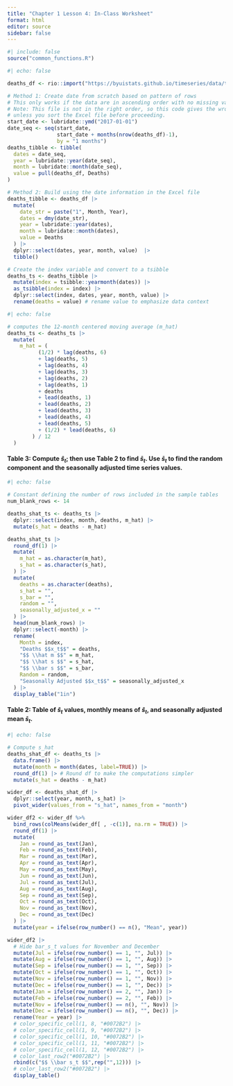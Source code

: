 ```yaml
---
title: "Chapter 1 Lesson 4: In-Class Worksheet"
format: html
editor: source
sidebar: false
---
```


```r
#| include: false
source("common_functions.R")
```

```{=html}
<script type="text/javascript">
 function showhide(id) {
    var e = document.getElementById(id);
    e.style.display = (e.style.display == 'block') ? 'none' : 'block';
 }
 
 function openTab(evt, tabName) {
    var i, tabcontent, tablinks;
    tabcontent = document.getElementsByClassName("tabcontent");
    for (i = 0; i < tabcontent.length; i++) {
        tabcontent[i].style.display = "none";
    }
    tablinks = document.getElementsByClassName("tablinks");
    for (i = 0; i < tablinks.length; i++) {
        tablinks[i].className = tablinks[i].className.replace(" active", "");
    }
    document.getElementById(tabName).style.display = "block";
    evt.currentTarget.className += " active";
 }    
</script>
```



```r
#| echo: false

deaths_df <- rio::import("https://byuistats.github.io/timeseries/data/traffic_deaths.xlsx")

# Method 1: Create date from scratch based on pattern of rows
# This only works if the data are in ascending order with no missing values
# Note: This file is not in the right order, so this code gives the wrong tsibble
# unless you sort the Excel file before proceeding.
start_date <- lubridate::ymd("2017-01-01")
date_seq <- seq(start_date,
                start_date + months(nrow(deaths_df)-1),
                by = "1 months")
deaths_tibble <- tibble(
  dates = date_seq,
  year = lubridate::year(date_seq),
  month = lubridate::month(date_seq),
  value = pull(deaths_df, Deaths)
)

# Method 2: Build using the date information in the Excel file
deaths_tibble <- deaths_df |>
  mutate(
    date_str = paste("1", Month, Year),
    dates = dmy(date_str),
    year = lubridate::year(dates),
    month = lubridate::month(dates),
    value = Deaths
  ) |>
  dplyr::select(dates, year, month, value)  |> 
  tibble()

# Create the index variable and convert to a tsibble
deaths_ts <- deaths_tibble |>
  mutate(index = tsibble::yearmonth(dates)) |>
  as_tsibble(index = index) |>
  dplyr::select(index, dates, year, month, value) |>
  rename(deaths = value) # rename value to emphasize data context
```


```r
#| echo: false

# computes the 12-month centered moving average (m_hat)
deaths_ts <- deaths_ts |> 
  mutate(
    m_hat = (
          (1/2) * lag(deaths, 6)
          + lag(deaths, 5)
          + lag(deaths, 4)
          + lag(deaths, 3)
          + lag(deaths, 2)
          + lag(deaths, 1)
          + deaths
          + lead(deaths, 1)
          + lead(deaths, 2)
          + lead(deaths, 3)
          + lead(deaths, 4)
          + lead(deaths, 5)
          + (1/2) * lead(deaths, 6)
        ) / 12
  )
```

#### Table 3: Compute $\hat s_t$; then use Table 2 to find $\bar s_t$. Use $\bar s_t$ to find the random component and the seasonally adjusted time series values.

```r
#| echo: false

# Constant defining the number of rows included in the sample tables
num_blank_rows <- 14

deaths_shat_ts <- deaths_ts |>
  dplyr::select(index, month, deaths, m_hat) |>
  mutate(s_hat = deaths - m_hat)

deaths_shat_ts |>
  round_df(1) |>
  mutate(
    m_hat = as.character(m_hat),
    s_hat = as.character(s_hat),
  ) |> 
  mutate(
    deaths = as.character(deaths),
    s_hat = "",
    s_bar = "",
    random = "",
    seasonally_adjusted_x = ""
  ) |>
  head(num_blank_rows) |>
  dplyr::select(-month) |>
  rename(
    Month = index,
    "Deaths $$x_t$$" = deaths,
    "$$ \\hat m $$" = m_hat,
    "$$ \\hat s $$" = s_hat,
    "$$ \\bar s $$" = s_bar,
    Random = random,
    "Seasonally Adjusted $$x_t$$" = seasonally_adjusted_x
  ) |>
  display_table("1in")

```

#### Table 2: Table of $\hat s_t$ values, monthly means of $\hat s_t$, and seasonally adjusted mean $\bar s_t$.
```r
#| echo: false

# Compute s_hat
deaths_shat_df <- deaths_ts |>
  data.frame() |>
  mutate(month = month(dates, label=TRUE)) |>
  round_df(1) |> # Round df to make the computations simpler
  mutate(s_hat = deaths - m_hat)

wider_df <- deaths_shat_df |>
  dplyr::select(year, month, s_hat) |> 
  pivot_wider(values_from = "s_hat", names_from = "month")

wider_df2 <- wider_df %>% 
  bind_rows(colMeans(wider_df[ , -c(1)], na.rm = TRUE)) |>
  round_df(1) |>
  mutate(
    Jan = round_as_text(Jan),
    Feb = round_as_text(Feb),
    Mar = round_as_text(Mar),
    Apr = round_as_text(Apr),
    May = round_as_text(May),
    Jun = round_as_text(Jun),
    Jul = round_as_text(Jul),
    Aug = round_as_text(Aug),
    Sep = round_as_text(Sep),
    Oct = round_as_text(Oct),
    Nov = round_as_text(Nov),
    Dec = round_as_text(Dec)
  ) |>
  mutate(year = ifelse(row_number() == n(), "Mean", year))

wider_df2 |>
  # Hide bar_s_t values for November and December
  mutate(Jul = ifelse(row_number() == 1, "", Jul)) |>
  mutate(Aug = ifelse(row_number() == 1, "", Aug)) |>
  mutate(Sep = ifelse(row_number() == 1, "", Sep)) |>
  mutate(Oct = ifelse(row_number() == 1, "", Oct)) |>
  mutate(Nov = ifelse(row_number() == 1, "", Nov)) |>
  mutate(Dec = ifelse(row_number() == 1, "", Dec)) |>
  mutate(Jan = ifelse(row_number() == 2, "", Jan)) |>
  mutate(Feb = ifelse(row_number() == 2, "", Feb)) |>
  mutate(Nov = ifelse(row_number() == n(), "", Nov)) |>
  mutate(Dec = ifelse(row_number() == n(), "", Dec)) |>
  rename(Year = year) |>
  # color_specific_cell(1, 8, "#0072B2") |>
  # color_specific_cell(1, 9, "#0072B2") |>
  # color_specific_cell(1, 10, "#0072B2") |>
  # color_specific_cell(1, 11, "#0072B2") |>
  # color_specific_cell(1, 12, "#0072B2") |>
  # color_last_row2("#0072B2") |>
  rbind(c("$$ \\bar s_t $$",rep("",12))) |>
  # color_last_row2("#0072B2") |>
  display_table()
```



